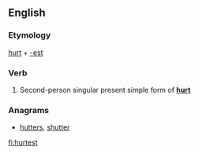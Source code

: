 ==English==

===Etymology===
[[hurt]] + [[-est]]

===Verb===
{{head|en|verb form}}

# {{context|archaic|lang=en}} Second-person singular present simple form of '''[[hurt]]'''

===Anagrams===
* [[hutters#English|hutters]], [[shutter#English|shutter]]

[[fi:hurtest]]